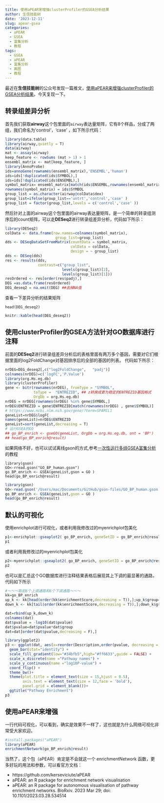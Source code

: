 ```yaml
---
title: 使用aPEAR来增强clusterProfiler的GSEA分析结果
author: 生信技能树
date: '2023-12-11'
slug: apear-gsea
categories:
  - aPEAR
  - GSEA
  - 富集分析
  - 教程
tags:
  - GSEA
  - aPEAR
  - 富集分析
  - 画图
  - 教程
---
```


最近在**生信技能树**的公众号发现一篇推文，[使用aPEAR来增强clusterProfiler的GSEA分析结果](https://mp.weixin.qq.com/s/q5KHfQv3LoJupAX4TCiZfQ)，今天复现一下。

## 转录组差异分析

首先我们获取**airway**这个包里面的`airway`表达量矩阵，它有8个样品，分成了两组，我们命名为'control'，'case' ，如下所示代码：

```r
library(data.table)
library(airway,quietly = T)
data(airway) 
mat <- assay(airway)  
keep_feature <- rowSums (mat > 1) > 1 
ensembl_matrix <- mat[keep_feature, ]  
library(AnnoProbe) 
ids=annoGene(rownames(ensembl_matrix),'ENSEMBL','human') 
ids=ids[!duplicated(ids$SYMBOL),]
ids=ids[!duplicated(ids$ENSEMBL),]
symbol_matrix= ensembl_matrix[match(ids$ENSEMBL,rownames(ensembl_matrix)),] 
rownames(symbol_matrix) = ids$SYMBOL 
group_list = as.character(airway@colData$dex)
group_list=ifelse(group_list=='untrt','control','case' ) 
group_list = factor(group_list,levels = c('control','case' ))  
```

然后针对上面的airway这个包里面的airway表达量矩阵，是一个简单的转录组测序后的count矩阵，可以走**DESeq2**进行转录组差异分析，代码如下所示：

```r
library(DESeq2)
colData <- data.frame(row.names=colnames(symbol_matrix), 
                       group_list=group_list)
dds <- DESeqDataSetFromMatrix(countData = symbol_matrix,
                              colData = colData,
                              design = ~ group_list)
dds <- DESeq(dds) 
res <- results(dds, 
               contrast=c("group_list",
                          levels(group_list)[2],
                          levels(group_list)[1]))
resOrdered <- res[order(res$padj),] 
DEG =as.data.frame(resOrdered)
DEG_deseq2 = na.omit(DEG) ##去掉NA值
```

查看一下差异分析的结果矩阵
```
head(DEG_deseq2) 
```
```r
knitr::kable(head(DEG_deseq2))
```

## 使用clusterProfiler的GSEA方法针对GO数据库进行注释

前面的**DESeq2**进行转录组差异分析后的表格里面有两万多个基因，需要对它们根据里面的log2FoldChange对基因排序后的全部的基因的列表。
代码如下所示：
```r
nrDEG=DEG_deseq2[,c("log2FoldChange",   "padj")] 
colnames(nrDEG)=c('logFC','P.Value')
library(org.Hs.eg.db)
library(clusterProfiler)
gene <- bitr(rownames(nrDEG), fromType = "SYMBOL",
             toType =  "ENTREZID", ## z转换成更为稳定的ENTREZID基因格式
             OrgDb = org.Hs.eg.db) 
nrDEG = nrDEG[rownames(nrDEG) %in% gene$SYMBOL,]
nrDEG$ENTREZID = gene$ENTREZID[match(rownames(nrDEG) , gene$SYMBOL)]
# https://www.ncbi.nlm.nih.gov/gene/?term=SPARCL1
geneList=nrDEG$logFC
names(geneList)=nrDEG$ENTREZID
geneList=sort(geneList,decreasing = T)
# 运行GSEA的GO
## go_BP_enrich <- gseGO(geneList, OrgDb = org.Hs.eg.db, ont = 'BP')
## head(go_BP_enrich@result)
```
如果网络不好，也可以试试离线gson的方式,参考[一次性运行多组GSEA富集分析](/course/multi-gsea/)的教程
```
library(gson)
GO<-rread.gson("GO_BP_human.gson")
go_BP_enrich <- GSEA(geneList,gson = GO )
head(go_BP_enrich@result)
```

```r
library(gson)
GO<-read.gson('/Users/mac/Documents/GitHub/gson-files/GO_BP_human.gson')
go_BP_enrich <- GSEA(geneList,gson = GO )
head(go_BP_enrich@result)
```

## 默认的可视化
使用enrichplot进行可视化，或者利用我修改过的myenrichplot包美化
```r
p1<-enrichplot::gseaplot2( go_BP_enrich, geneSetID = go_BP_enrich@result[1,1], title = go_BP_enrich@result$Description[1], pvalue_table =T)
p1
```
或者利用我修改过的myenrichplot包美化
```r
p2<-myenrichplot::gseaplot2( go_BP_enrich, geneSetID = go_BP_enrich@result[1,1], title = go_BP_enrich@result$Description[1], pvalue_table =T)
p2
```
也可以是汇总这个GO数据库进行注释结果表格后展现其上下调的最显著的通路，代码如下所示
```r
#～～～取前6个上调通路和6个下调通路～～～
kk=go_BP_enrich
up_k <- kk[head(order(kk$enrichmentScore,decreasing = T)),];up_k$group=1
down_k <- kk[tail(order(kk$enrichmentScore,decreasing = T)),];down_k$group=-1

dat=rbind(up_k,down_k)
colnames(dat)
dat$pvalue = -log10(dat$pvalue)
dat$pvalue=dat$pvalue*dat$group 
dat=dat[order(dat$pvalue,decreasing = F),]

library(ggplot2)
p3 <- ggplot(dat, aes(x=reorder(Description,order(pvalue, decreasing = F)), y=pvalue, fill=group)) + 
  geom_bar(stat="identity") + 
  scale_fill_gradient(low="#34bfb5",high="#ff6633",guide = FALSE) + 
  scale_x_discrete(name ="Pathway names") +
  scale_y_continuous(name ="log10P-value") +
  coord_flip() + 
  theme_bw()+
  theme(plot.title = element_text(size = 15,hjust = 0.5),  
        axis.text = element_text(size = 12,face = 'bold'),
        panel.grid = element_blank())+
  ggtitle("Pathway Enrichment") 
p3
```
## 使用aPEAR来增强
一行代码可视化，可以看到，确实是效果不一样了，这也就是为什么网络可视化非常受大家欢迎。
```r
#install.packages("aPEAR") 
library(aPEAR)
enrichmentNetwork(go_BP_enrich@result)
```
当然了，这个包（aPEAR）肯定是不会就这一个 enrichmentNetwork 函数，更多好玩的用法和参数，可以看官方文档：

- https://github.com/kerseviciute/aPEAR
- aPEAR: an R package for enrichment network visualisation
- aPEAR: an R package for autonomous visualisation of pathway enrichment networks. BioRxiv. 2023 Mar 29; doi: 10.1101/2023.03.28.534514
